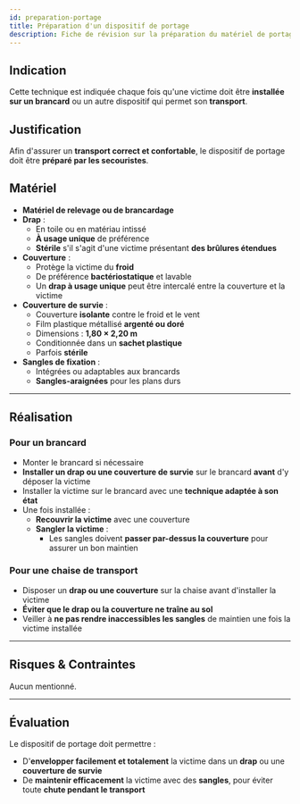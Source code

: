 ---
id: preparation-portage
title: Préparation d'un dispositif de portage
description: Fiche de révision sur la préparation du matériel de portage avant déplacement d'une victime
---

## Indication

Cette technique est indiquée chaque fois qu'une victime doit être **installée sur un brancard** ou un autre dispositif qui permet son **transport**.

## Justification

Afin d'assurer un **transport correct et confortable**, le dispositif de portage doit être **préparé par les secouristes**.

## Matériel

- **Matériel de relevage ou de brancardage**
- **Drap** :
  - En toile ou en matériau intissé
  - **À usage unique** de préférence
  - **Stérile** s'il s'agit d'une victime présentant **des brûlures étendues**
- **Couverture** :
  - Protège la victime du **froid**
  - De préférence **bactériostatique** et lavable
  - Un **drap à usage unique** peut être intercalé entre la couverture et la victime
- **Couverture de survie** :
  - Couverture **isolante** contre le froid et le vent
  - Film plastique métallisé **argenté ou doré**
  - Dimensions : **1,80 × 2,20 m**
  - Conditionnée dans un **sachet plastique**
  - Parfois **stérile**
- **Sangles de fixation** :
  - Intégrées ou adaptables aux brancards
  - **Sangles-araignées** pour les plans durs

---

## Réalisation

### Pour un brancard

- Monter le brancard si nécessaire
- **Installer un drap ou une couverture de survie** sur le brancard **avant** d'y déposer la victime
- Installer la victime sur le brancard avec une **technique adaptée à son état**
- Une fois installée :
  - **Recouvrir la victime** avec une couverture
  - **Sangler la victime** :
    - Les sangles doivent **passer par-dessus la couverture** pour assurer un bon maintien

### Pour une chaise de transport

- Disposer un **drap ou une couverture** sur la chaise avant d'installer la victime
- **Éviter que le drap ou la couverture ne traîne au sol**
- Veiller à **ne pas rendre inaccessibles les sangles** de maintien une fois la victime installée

---

## Risques & Contraintes

Aucun mentionné.

---

## Évaluation

Le dispositif de portage doit permettre :

- D'**envelopper facilement et totalement** la victime dans un **drap** ou une **couverture de survie**
- De **maintenir efficacement** la victime avec des **sangles**, pour éviter toute **chute pendant le transport**
